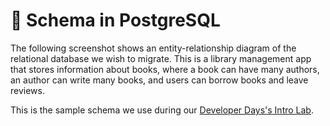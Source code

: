 
# 📘 Schema in PostgreSQL

The following screenshot shows an entity-relationship diagram of the relational database we wish to migrate. This is a library management app that stores information about books, where a book can have many authors, an author can write many books, and users can borrow books and leave reviews.

This is the sample schema we use during our [Developer Days's Intro Lab](https://mongodb-developer.github.io/intro-lab/docs/importing-data/intro).

<Screenshot url="https://www.mongodb.com/products/tools/relational-migrator" src="img/30-image-001.png" alt="Screenshot of the connect modal" />
